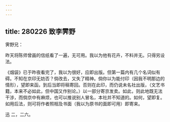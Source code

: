 ```yaml
---
---
---
```

title: 280226 致李霁野
---




霁野兄：

昨天将陈师曾画的信纸看了一遍，无可用。我以为他有花卉，不料并无。只得另设法。

《烟袋》已于昨夜看完了，我以为很好，应即出版。但第一篇内有几个名词似有碍。不知在京印无妨否？倘改去，又失了精神。倘你以为能付印（因我不明那边的情形），望即来函，到后当即将稿寄回。否则在此印，而仍说未名社出版，（文艺书籍，本来不必如此，但中国又作别论。）以一部分寄京发卖。如此，则此地既无法干涉，而倘京中有麻烦，也可以推说别人冒名，本社并不知道的。如何，望即复。如用后法，则可将作者照相及书面（我以为原书的面即可用）即寄来。

迅 二，二六。